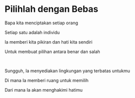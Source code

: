 # Pilihlah dengan Bebas

Bapa kita menciptakan setiap orang

Setiap satu adalah individu

Ia memberi kita pikiran dan hati kita sendiri

Untuk membuat pilihan antara benar dan salah

<br />

Sungguh, Ia menyediakan lingkungan yang terbatas untukmu

Di mana Ia memberi ruang untuk memilih

Dari mana Ia akan menghakimi hatimu

<p></p>